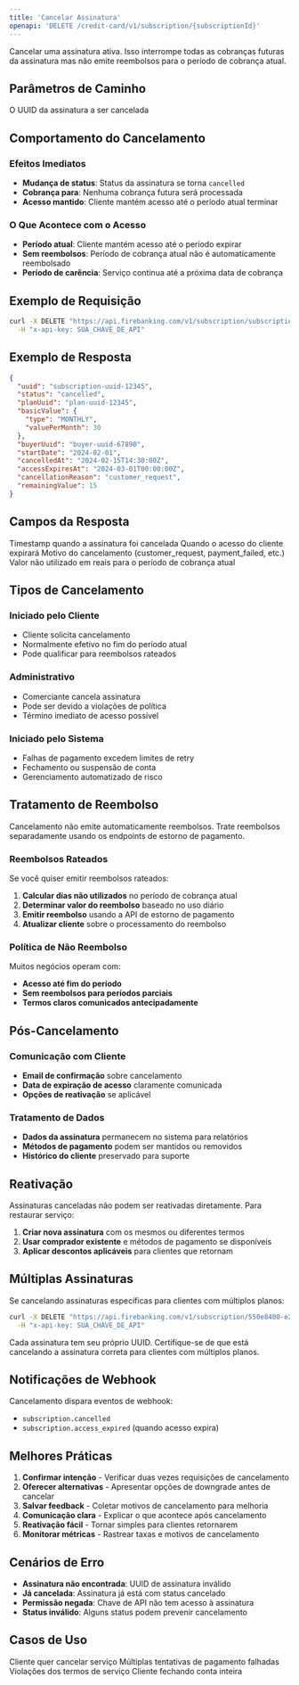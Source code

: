 ```yaml
---
title: 'Cancelar Assinatura'
openapi: 'DELETE /credit-card/v1/subscription/{subscriptionId}'
---
```


Cancelar uma assinatura ativa. Isso interrompe todas as cobranças futuras da assinatura mas não emite reembolsos para o período de cobrança atual.

## Parâmetros de Caminho

<ParamField path="subscriptionId" type="string" required>
  O UUID da assinatura a ser cancelada
</ParamField>

## Comportamento do Cancelamento

### Efeitos Imediatos
- **Mudança de status**: Status da assinatura se torna `cancelled`
- **Cobrança para**: Nenhuma cobrança futura será processada
- **Acesso mantido**: Cliente mantém acesso até o período atual terminar

### O Que Acontece com o Acesso
- **Período atual**: Cliente mantém acesso até o período expirar
- **Sem reembolsos**: Período de cobrança atual não é automaticamente reembolsado
- **Período de carência**: Serviço continua até a próxima data de cobrança

## Exemplo de Requisição

```bash cURL
curl -X DELETE "https://api.firebanking.com/v1/subscription/subscription-uuid-12345" \
  -H "x-api-key: SUA_CHAVE_DE_API"
```

## Exemplo de Resposta

```json Resposta
{
  "uuid": "subscription-uuid-12345",
  "status": "cancelled",
  "planUuid": "plan-uuid-12345",
  "basicValue": {
    "type": "MONTHLY",
    "valuePerMonth": 30
  },
  "buyerUuid": "buyer-uuid-67890",
  "startDate": "2024-02-01",
  "cancelledAt": "2024-02-15T14:30:00Z",
  "accessExpiresAt": "2024-03-01T00:00:00Z",
  "cancellationReason": "customer_request",
  "remainingValue": 15
}
```

## Campos da Resposta

<ResponseField name="cancelledAt" type="string">
  Timestamp quando a assinatura foi cancelada
</ResponseField>

<ResponseField name="accessExpiresAt" type="string">
  Quando o acesso do cliente expirará
</ResponseField>

<ResponseField name="cancellationReason" type="string">
  Motivo do cancelamento (customer_request, payment_failed, etc.)
</ResponseField>

<ResponseField name="remainingValue" type="integer">
  Valor não utilizado em reais para o período de cobrança atual
</ResponseField>

## Tipos de Cancelamento

### Iniciado pelo Cliente
- Cliente solicita cancelamento
- Normalmente efetivo no fim do período atual
- Pode qualificar para reembolsos rateados

### Administrativo
- Comerciante cancela assinatura
- Pode ser devido a violações de política
- Término imediato de acesso possível

### Iniciado pelo Sistema
- Falhas de pagamento excedem limites de retry
- Fechamento ou suspensão de conta
- Gerenciamento automatizado de risco

## Tratamento de Reembolso

<Warning>
  Cancelamento não emite automaticamente reembolsos. Trate reembolsos separadamente usando os endpoints de estorno de pagamento.
</Warning>

### Reembolsos Rateados
Se você quiser emitir reembolsos rateados:

1. **Calcular dias não utilizados** no período de cobrança atual
2. **Determinar valor do reembolso** baseado no uso diário
3. **Emitir reembolso** usando a API de estorno de pagamento
4. **Atualizar cliente** sobre o processamento do reembolso

### Política de Não Reembolso
Muitos negócios operam com:
- **Acesso até fim do período**
- **Sem reembolsos para períodos parciais**
- **Termos claros comunicados antecipadamente**

## Pós-Cancelamento

### Comunicação com Cliente
- **Email de confirmação** sobre cancelamento
- **Data de expiração de acesso** claramente comunicada
- **Opções de reativação** se aplicável

### Tratamento de Dados
- **Dados da assinatura** permanecem no sistema para relatórios
- **Métodos de pagamento** podem ser mantidos ou removidos
- **Histórico do cliente** preservado para suporte

## Reativação

Assinaturas canceladas não podem ser reativadas diretamente. Para restaurar serviço:

1. **Criar nova assinatura** com os mesmos ou diferentes termos
2. **Usar comprador existente** e métodos de pagamento se disponíveis
3. **Aplicar descontos aplicáveis** para clientes que retornam

## Múltiplas Assinaturas

Se cancelando assinaturas específicas para clientes com múltiplos planos:

```bash Cancelar Plano Específico
curl -X DELETE "https://api.firebanking.com/v1/subscription/550e8400-e29b-41d4-a716-446655440000" \
  -H "x-api-key: SUA_CHAVE_DE_API"
```

<Info>
  Cada assinatura tem seu próprio UUID. Certifique-se de que está cancelando a assinatura correta para clientes com múltiplos planos.
</Info>

## Notificações de Webhook

Cancelamento dispara eventos de webhook:
- `subscription.cancelled`
- `subscription.access_expired` (quando acesso expira)

## Melhores Práticas

1. **Confirmar intenção** - Verificar duas vezes requisições de cancelamento
2. **Oferecer alternativas** - Apresentar opções de downgrade antes de cancelar
3. **Salvar feedback** - Coletar motivos de cancelamento para melhoria
4. **Comunicação clara** - Explicar o que acontece após cancelamento
5. **Reativação fácil** - Tornar simples para clientes retornarem
6. **Monitorar métricas** - Rastrear taxas e motivos de cancelamento

## Cenários de Erro

- **Assinatura não encontrada**: UUID de assinatura inválido
- **Já cancelada**: Assinatura já está com status cancelado
- **Permissão negada**: Chave de API não tem acesso à assinatura
- **Status inválido**: Alguns status podem prevenir cancelamento

## Casos de Uso

<CardGroup cols={2}>
  <Card title="Solicitação do Cliente" icon="user">
    Cliente quer cancelar serviço
  </Card>
  <Card title="Problemas de Pagamento" icon="credit-card-slash">
    Múltiplas tentativas de pagamento falhadas
  </Card>
  <Card title="Violação de Política" icon="ban">
    Violações dos termos de serviço
  </Card>
  <Card title="Fechamento de Conta" icon="door-open">
    Cliente fechando conta inteira
  </Card>
</CardGroup>